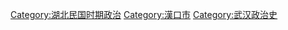 [[Category:湖北民国时期政治|Category:湖北民国时期政治]]
[[Category:漢口市|Category:漢口市]]
[[Category:武汉政治史|Category:武汉政治史]]